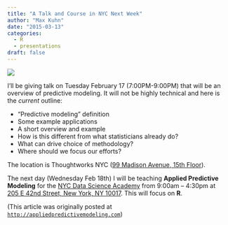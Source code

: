 ```yaml
---
title: "A Talk and Course in NYC Next Week"
author: "Max Kuhn"
date: "2015-03-13"
categories:
  - R
  - presentations
draft: false
---
```


![](preproc.png){fig-align="center"}

I'll be giving talk on Tuesday February 17 (7:00PM-9:00PM) that will be an overview of predictive modeling. It will not be highly technical and here is the _current_ outline:

* "Predictive modeling" definition
* Some example applications
* A short overview and example  
* How is this different from what statisticians already do?
* What can drive choice of methodology?
* Where should we focus our efforts?

The location is Thoughtworks NYC ([99 Madison Avenue, 15th Floor](http://maps.google.com/maps?f=q&hl=en&q=99+Madison+Avenue%2C+15th+Floor%2C+New+York%2C+NY%2C+10016%2C+us)).

The next day (Wednesday Feb 18th) I will be teaching **Applied Predictive Modeling** for the [NYC Data Science Academy](http://nycdatascience.com/courses/applied-predictive-modeling-with-max-kuhn/) from 9:00am – 4:30pm at [205 E 42nd Street, New York, NY 10017](https://www.google.com/maps/dir/''/205+E+42nd+St,+New+York,+NY+10017/@40.7509392,-73.9757455,17z/data=!3m1!4b1!4m8!4m7!1m0!1m5!1m1!1s0x89c25903051dbcb7:0xfd2524007961b6fd!2m2!1d-73.9735997!2d40.7509392). This will focus on **R**. 

(This article was originally posted at [`http://appliedpredictivemodeling.com`](https://appliedpredictivemodeling.com/blog/2015/2/13/a-talk-and-course-in-nyc-next-week))